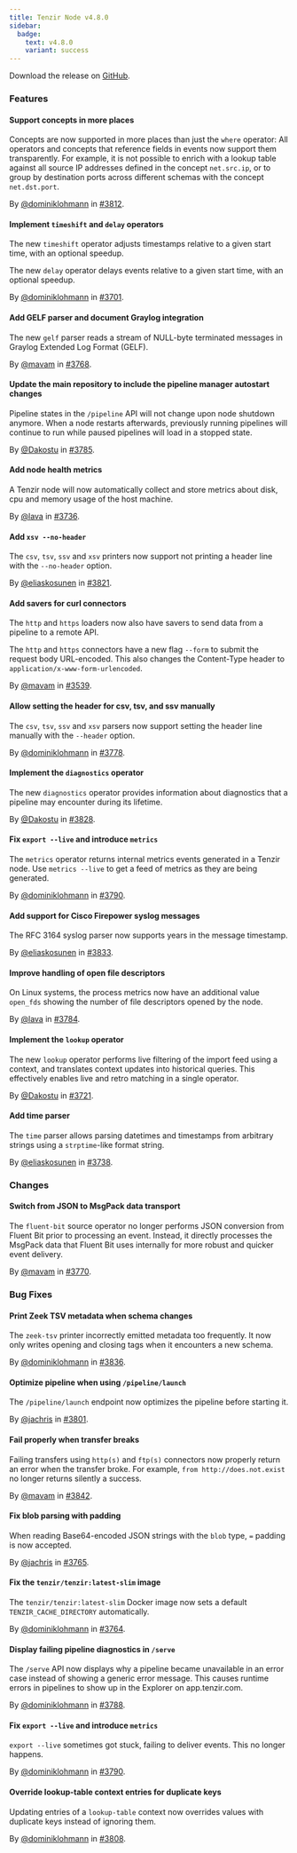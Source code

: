```yaml
---
title: Tenzir Node v4.8.0
sidebar:
  badge:
    text: v4.8.0
    variant: success
---
```


Download the release on [GitHub](https://github.com/tenzir/tenzir/releases/tag/v4.8.0).

### Features

#### Support concepts in more places

Concepts are now supported in more places than just the `where` operator: All
operators and concepts that reference fields in events now support them
transparently. For example, it is not possible to enrich with a lookup table
against all source IP addresses defined in the concept `net.src.ip`, or to group
by destination ports across different schemas with the concept `net.dst.port`.

By [@dominiklohmann](https://github.com/dominiklohmann) in [#3812](https://github.com/tenzir/tenzir/pull/3812).

#### Implement `timeshift` and `delay` operators

The new `timeshift` operator adjusts timestamps relative to a given start time,
with an optional speedup.

The new `delay` operator delays events relative to a given start time, with an
optional speedup.

By [@dominiklohmann](https://github.com/dominiklohmann) in [#3701](https://github.com/tenzir/tenzir/pull/3701).

#### Add GELF parser and document Graylog integration

The new `gelf` parser reads a stream of NULL-byte terminated messages in Graylog
Extended Log Format (GELF).

By [@mavam](https://github.com/mavam) in [#3768](https://github.com/tenzir/tenzir/pull/3768).

#### Update the main repository to include the pipeline manager autostart changes

Pipeline states in the `/pipeline` API will not change upon node shutdown
anymore. When a node restarts afterwards, previously running pipelines will
continue to run while paused pipelines will load in a stopped state.

By [@Dakostu](https://github.com/Dakostu) in [#3785](https://github.com/tenzir/tenzir/pull/3785).

#### Add node health metrics

A Tenzir node will now automatically collect and store metrics
about disk, cpu and memory usage of the host machine.

By [@lava](https://github.com/lava) in [#3736](https://github.com/tenzir/tenzir/pull/3736).

#### Add `xsv --no-header`

The  `csv`, `tsv`, `ssv` and `xsv` printers now support not printing a header
line with the `--no-header` option.

By [@eliaskosunen](https://github.com/eliaskosunen) in [#3821](https://github.com/tenzir/tenzir/pull/3821).

#### Add savers for curl connectors

The `http` and `https` loaders now also have savers to send data from a pipeline
to a remote API.

The `http` and `https` connectors have a new flag `--form` to submit the request
body URL-encoded. This also changes the Content-Type header to
`application/x-www-form-urlencoded`.

By [@mavam](https://github.com/mavam) in [#3539](https://github.com/tenzir/tenzir/pull/3539).

#### Allow setting the header for csv, tsv, and ssv manually

The  `csv`, `tsv`, `ssv` and `xsv` parsers now support setting the header line
manually with the `--header` option.

By [@dominiklohmann](https://github.com/dominiklohmann) in [#3778](https://github.com/tenzir/tenzir/pull/3778).

#### Implement the `diagnostics` operator

The new `diagnostics` operator provides information about diagnostics that a
pipeline may encounter during its lifetime.

By [@Dakostu](https://github.com/Dakostu) in [#3828](https://github.com/tenzir/tenzir/pull/3828).

#### Fix `export --live` and introduce `metrics`

The `metrics` operator returns internal metrics events generated in a Tenzir
node. Use `metrics --live` to get a feed of metrics as they are being generated.

By [@dominiklohmann](https://github.com/dominiklohmann) in [#3790](https://github.com/tenzir/tenzir/pull/3790).

#### Add support for Cisco Firepower syslog messages

The RFC 3164 syslog parser now supports years in the message timestamp.

By [@eliaskosunen](https://github.com/eliaskosunen) in [#3833](https://github.com/tenzir/tenzir/pull/3833).

#### Improve handling of open file descriptors

On Linux systems, the process metrics now have an additional
value `open_fds` showing the number of file descriptors
opened by the node.

By [@lava](https://github.com/lava) in [#3784](https://github.com/tenzir/tenzir/pull/3784).

#### Implement the `lookup` operator

The new `lookup` operator performs live filtering of the import feed using a
context, and translates context updates into historical queries. This
effectively enables live and retro matching in a single operator.

By [@Dakostu](https://github.com/Dakostu) in [#3721](https://github.com/tenzir/tenzir/pull/3721).

#### Add time parser

The `time` parser allows parsing datetimes and timestamps from arbitrary
strings using a `strptime`-like format string.

By [@eliaskosunen](https://github.com/eliaskosunen) in [#3738](https://github.com/tenzir/tenzir/pull/3738).

### Changes

#### Switch from JSON to MsgPack data transport

The `fluent-bit` source operator no longer performs JSON conversion from
Fluent Bit prior to processing an event. Instead, it directly processes the
MsgPack data that Fluent Bit uses internally for more robust and quicker event
delivery.

By [@mavam](https://github.com/mavam) in [#3770](https://github.com/tenzir/tenzir/pull/3770).

### Bug Fixes

#### Print Zeek TSV metadata when schema changes

The `zeek-tsv` printer incorrectly emitted metadata too frequently. It now only
writes opening and closing tags when it encounters a new schema.

By [@dominiklohmann](https://github.com/dominiklohmann) in [#3836](https://github.com/tenzir/tenzir/pull/3836).

#### Optimize pipeline when using `/pipeline/launch`

The `/pipeline/launch` endpoint now optimizes the pipeline before starting it.

By [@jachris](https://github.com/jachris) in [#3801](https://github.com/tenzir/tenzir/pull/3801).

#### Fail properly when transfer breaks

Failing transfers using `http(s)` and `ftp(s)` connectors now properly return an
error when the transfer broke. For example, `from http://does.not.exist` no
longer returns silently a success.

By [@mavam](https://github.com/mavam) in [#3842](https://github.com/tenzir/tenzir/pull/3842).

#### Fix blob parsing with padding

When reading Base64-encoded JSON strings with the `blob` type, `=` padding is
now accepted.

By [@jachris](https://github.com/jachris) in [#3765](https://github.com/tenzir/tenzir/pull/3765).

#### Fix the `tenzir/tenzir:latest-slim` image

The `tenzir/tenzir:latest-slim` Docker image now sets a default
`TENZIR_CACHE_DIRECTORY` automatically.

By [@dominiklohmann](https://github.com/dominiklohmann) in [#3764](https://github.com/tenzir/tenzir/pull/3764).

#### Display failing pipeline diagnostics in `/serve`

The `/serve` API now displays why a pipeline became unavailable in an error case
instead of showing a generic error message. This causes runtime errors in
pipelines to show up in the Explorer on app.tenzir.com.

By [@dominiklohmann](https://github.com/dominiklohmann) in [#3788](https://github.com/tenzir/tenzir/pull/3788).

#### Fix `export --live` and introduce `metrics`

`export --live` sometimes got stuck, failing to deliver events. This no longer
happens.

By [@dominiklohmann](https://github.com/dominiklohmann) in [#3790](https://github.com/tenzir/tenzir/pull/3790).

#### Override lookup-table context entries for duplicate keys

Updating entries of a `lookup-table` context now overrides values with duplicate
keys instead of ignoring them.

By [@dominiklohmann](https://github.com/dominiklohmann) in [#3808](https://github.com/tenzir/tenzir/pull/3808).
